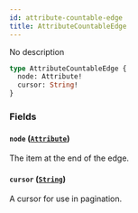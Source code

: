 ```yaml
---
id: attribute-countable-edge
title: AttributeCountableEdge
---
```



No description

```graphql
type AttributeCountableEdge {
  node: Attribute!
  cursor: String!
}
```


### Fields

#### `node` ([`Attribute`](../../../developer/api-reference/objects/attribute))

The item at the end of the edge.


#### `cursor` ([`String`](../../../developer/api-reference/scalars/string))

A cursor for use in pagination.




